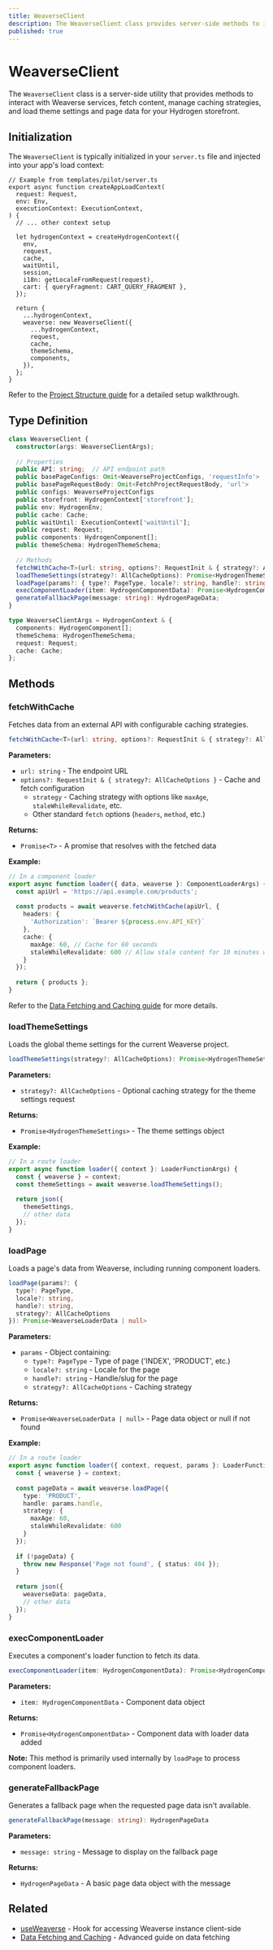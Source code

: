 ```yaml
---
title: WeaverseClient
description: The WeaverseClient class provides server-side methods to interact with Weaverse content and services in a Hydrogen storefront.
published: true
---
```


# WeaverseClient

The `WeaverseClient` class is a server-side utility that provides methods to interact with Weaverse services, fetch content, manage caching strategies, and load theme settings and page data for your Hydrogen storefront.

## Initialization

The `WeaverseClient` is typically initialized in your `server.ts` file and injected into your app's load context:

```tsx
// Example from templates/pilot/server.ts
export async function createAppLoadContext(
  request: Request,
  env: Env,
  executionContext: ExecutionContext,
) {
  // ... other context setup

  let hydrogenContext = createHydrogenContext({
    env,
    request,
    cache,
    waitUntil,
    session,
    i18n: getLocaleFromRequest(request),
    cart: { queryFragment: CART_QUERY_FRAGMENT },
  });

  return {
    ...hydrogenContext,
    weaverse: new WeaverseClient({
      ...hydrogenContext,
      request,
      cache,
      themeSchema,
      components,
    }),
  };
}
```

Refer to the [Project Structure guide](core-concepts/project-structure#base-files-explained) for a detailed setup walkthrough.

## Type Definition

```typescript
class WeaverseClient {
  constructor(args: WeaverseClientArgs);
  
  // Properties
  public API: string;  // API endpoint path
  public basePageConfigs: Omit<WeaverseProjectConfigs, 'requestInfo'>
  public basePageRequestBody: Omit<FetchProjectRequestBody, 'url'>
  public configs: WeaverseProjectConfigs
  public storefront: HydrogenContext['storefront'];
  public env: HydrogenEnv;
  public cache: Cache;
  public waitUntil: ExecutionContext['waitUntil'];
  public request: Request;
  public components: HydrogenComponent[];
  public themeSchema: HydrogenThemeSchema;
  
  // Methods
  fetchWithCache<T>(url: string, options?: RequestInit & { strategy?: AllCacheOptions }): Promise<T>;
  loadThemeSettings(strategy?: AllCacheOptions): Promise<HydrogenThemeSettings>;
  loadPage(params?: { type?: PageType, locale?: string, handle?: string, strategy?: AllCacheOptions }): Promise<WeaverseLoaderData | null>;
  execComponentLoader(item: HydrogenComponentData): Promise<HydrogenComponentData>;
  generateFallbackPage(message: string): HydrogenPageData;
}

type WeaverseClientArgs = HydrogenContext & {
  components: HydrogenComponent[];
  themeSchema: HydrogenThemeSchema;
  request: Request;
  cache: Cache;
};
```

## Methods

### fetchWithCache

Fetches data from an external API with configurable caching strategies.

```typescript
fetchWithCache<T>(url: string, options?: RequestInit & { strategy?: AllCacheOptions }): Promise<T>
```

**Parameters:**
- `url: string` - The endpoint URL
- `options?: RequestInit & { strategy?: AllCacheOptions }` - Cache and fetch configuration
  - `strategy` - Caching strategy with options like `maxAge`, `staleWhileRevalidate`, etc.
  - Other standard `fetch` options (`headers`, `method`, etc.)

**Returns:**
- `Promise<T>` - A promise that resolves with the fetched data

**Example:**

```typescript
// In a component loader
export async function loader({ data, weaverse }: ComponentLoaderArgs) {
  const apiUrl = 'https://api.example.com/products';
  
  const products = await weaverse.fetchWithCache(apiUrl, {
    headers: {
      'Authorization': `Bearer ${process.env.API_KEY}`
    },
    cache: {
      maxAge: 60, // Cache for 60 seconds
      staleWhileRevalidate: 600 // Allow stale content for 10 minutes while revalidating
    }
  });
  
  return { products };
}
```

Refer to the [Data Fetching and Caching guide](development-guide/data-fetching#fetching-data-from-external-apis) for more details.

### loadThemeSettings

Loads the global theme settings for the current Weaverse project.

```typescript
loadThemeSettings(strategy?: AllCacheOptions): Promise<HydrogenThemeSettings>
```

**Parameters:**
- `strategy?: AllCacheOptions` - Optional caching strategy for the theme settings request

**Returns:**
- `Promise<HydrogenThemeSettings>` - The theme settings object

**Example:**

```typescript
// In a route loader
export async function loader({ context }: LoaderFunctionArgs) {
  const { weaverse } = context;
  const themeSettings = await weaverse.loadThemeSettings();
  
  return json({
    themeSettings,
    // other data
  });
}
```

### loadPage

Loads a page's data from Weaverse, including running component loaders.

```typescript
loadPage(params?: {
  type?: PageType,
  locale?: string,
  handle?: string,
  strategy?: AllCacheOptions
}): Promise<WeaverseLoaderData | null>
```

**Parameters:**
- `params` - Object containing:
  - `type?: PageType` - Type of page ('INDEX', 'PRODUCT', etc.)
  - `locale?: string` - Locale for the page
  - `handle?: string` - Handle/slug for the page
  - `strategy?: AllCacheOptions` - Caching strategy

**Returns:**
- `Promise<WeaverseLoaderData | null>` - Page data object or null if not found

**Example:**

```typescript
// In a route loader
export async function loader({ context, request, params }: LoaderFunctionArgs) {
  const { weaverse } = context;
  
  const pageData = await weaverse.loadPage({
    type: 'PRODUCT',
    handle: params.handle,
    strategy: {
      maxAge: 60,
      staleWhileRevalidate: 600
    }
  });
  
  if (!pageData) {
    throw new Response('Page not found', { status: 404 });
  }
  
  return json({
    weaverseData: pageData,
    // other data
  });
}
```

### execComponentLoader

Executes a component's loader function to fetch its data.

```typescript
execComponentLoader(item: HydrogenComponentData): Promise<HydrogenComponentData>
```

**Parameters:**
- `item: HydrogenComponentData` - Component data object

**Returns:**
- `Promise<HydrogenComponentData>` - Component data with loader data added

**Note:** This method is primarily used internally by `loadPage` to process component loaders.

### generateFallbackPage

Generates a fallback page when the requested page data isn't available.

```typescript
generateFallbackPage(message: string): HydrogenPageData
```

**Parameters:**
- `message: string` - Message to display on the fallback page

**Returns:**
- `HydrogenPageData` - A basic page data object with the message

## Related

- [useWeaverse](api/use-weaverse) - Hook for accessing Weaverse instance client-side
- [Data Fetching and Caching](development-guide/data-fetching) - Advanced guide on data fetching
